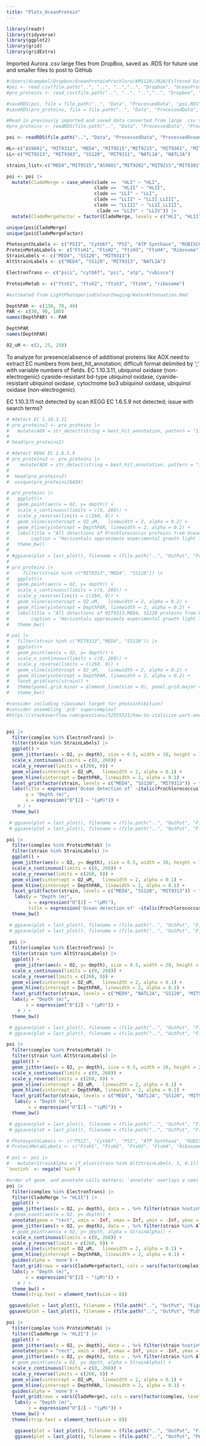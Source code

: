 ```yaml
---
title: "Plots_OceanProtein"
---
```

```r
library(readr)
library(tidyverse)
library(ggplot2)
library(grid)
library(gridExtra)
```

Imported Aurora .csv large files from DropBox, saved as .RDS for future use and smaller files to post to GitHub
```r
#/Users/dcampbel/Dropbox/OceanProteinProchloro/KM1128/2020/Filtered Datasets
#poi <- read_csv(file.path("..", "..", "..","..", "Dropbox", "OceanProteinProchloro", "KM1128", "2020", "Filtered_Datasets", "poi.csv"))
#pro_proteins <- read_csv(file.path("..", "..", "..","..", "Dropbox", "OceanProteinProchloro", "KM1128", "2020", "Filtered_Datasets", "pro_proteins.csv"))

#saveRDS(poi, file = file.path("..", "Data", "ProcessedData", "poi.RDS"))
#saveRDS(pro_proteins, file = file.path("..", "Data", "ProcessedData", "pro_proteins.RDS"))

#Read in previously imported and saved data converted from large .csv to smaller .RDS
#pro_proteins <- readRDS(file.path("..", "Data", "ProcessedData", "ProcessedOceanProtein", "pro_proteins.RDS"))

poi <- readRDS(file.path("..", "Data", "ProcessedData", "ProcessedOceanProtein", "poi.RDS"))

```

```r
HL<-c("AS9601", "MIT9312", "MED4", "MIT9515","MIT9215", "MIT9301", "MIT9202")
LL<-c("MIT9313", "MIT9303", "SS120", "MIT9211", "NATL1A", "NATL2A")

strains_list<-c("MED4","MIT9515","AS9601","MIT9202","MIT9215","MIT9301","MIT9312","NATL1A","NATL2A", "MIT9211","SS120","MIT9303","MIT9313")
```


```r
poi <- poi |>
  mutate(CladeMerge = case_when(clade ==  "HLI" ~ "HLI",
                                clade ==  "HLII" ~ "HLII",
                                clade == "LLI" ~ "LLI",
                                clade == "LLII" ~ "LLII_LLIII",
                                clade == "LLIII" ~ "LLII_LLIII",
                                 clade == "LLIV" ~ "LLIV")) |>
  mutate(CladeMergeFactor = factor(CladeMerge, levels = c("HLI", "HLII", "LLI", "LLII_LLIII", "LLIV")))

unique(poi$CladeMerge)
unique(poi$CladeMergeFactor)
```


```r
PhotosynthLabels <- c("PSII", "Cytb6f", "PSI", "ATP Synthase", "RUBISCO")
ProteinMetabLabels <- c("FtsH1", "FtsH2", "FtsH3", "FtsH4", "Ribosome")
StrainLabels <- c("MED4", "SS120", "MIT9313")
AltStrainLabels <- c("MED4", "SS120", "MIT9313", "NATL2A")

ElectronTrans <- c("psii", "cytb6f", "psi", "atp", "rubisco")

ProteinMetab <- c("ftsh1", "ftsh2", "ftsh3", "ftsh4", "ribosome")

```


```r
#estimated from LightPhotoperiodColourImaging/WaterAttenuation.Rmd

DepthPAR <- c(130, 70, 40)
PAR <- c(30, 90, 180)
names(DepthPAR) <- PAR

DepthPAR
names(DepthPAR)

O2_uM <- c(2, 25, 250)

```


To analyze for presence/absence of additional proteins like AOX need to extract EC numbers from best_hit_annotation; difficult format delimited by ';' with variable numbers of fields.
EC 1.10.3.11, ubiquinol oxidase (non-electrogenic) 	cyanide-resistant bd-type ubiquinol oxidase, cyanide-resistant ubiquinol oxidase, cytochrome bo3 ubiquinol oxidase, ubiquinol oxidase (non-electrogenic)

EC 1.10.3.11 not detected by scan
KEGG EC 1.6.5.9  not detected; issue with search terms?
```r
# #detect EC 1.10.3.11
# pro_proteins2 <- pro_proteins |>
#   mutate(AOX = str_detect(string = best_hit_annotation, pattern = "1.10.3.11"))
# 
# head(pro_proteins2)

# #detect KEGG EC 1.6.5.9  
# pro_proteins2 <- pro_proteins |>
#    mutate(AOX = str_detect(string = best_hit_annotation, pattern = "1.6.5.9"))
#  
#  head(pro_proteins2)
#  unique(pro_proteins2$AOX)
```

```r

# pro_proteins |>
#   ggplot()+
#   geom_point(aes(x = O2, y= depth)) +
#   scale_x_continuous(limits = c(0, 260)) +
#   scale_y_reverse(limits = c(260, 0)) +
#   geom_vline(xintercept = O2_uM,   linewidth = 2, alpha = 0.2) +
#   geom_hline(yintercept = DepthPAR, linewidth = 2, alpha = 0.2) +
#   labs(title = "All detections of Prochlorococcus proteins from OceanProteinPlots.Rmd, from pro_proteins",
#        caption = "Horizontals approximate experimental growth light levels; Verticals indicate experimental growth oxygen levels") +
#   theme_bw()
# 
# #ggsave(plot = last_plot(), filename = (file.path("..", "OutPut", "ProchloroAllProteinsDepthO2.png")))
# 
# pro_proteins |>
#     filter(strain %in% c("MIT9313","MED4", "SS120")) |>
#   ggplot()+
#   geom_point(aes(x = O2, y= depth)) +
#   scale_x_continuous(limits = c(0, 260)) +
#   scale_y_reverse(limits = c(260, 0)) +
#   geom_vline(xintercept = O2_uM,   linewidth = 2, alpha = 0.2) +
#   geom_hline(yintercept = DepthPAR, linewidth = 2, alpha = 0.2) +
#   labs(title = "All detections of MIT9313,MED4, SS120 proteins from OceanProteinPlots.Rmd, from pro_proteins",
#        caption = "Horizontals approximate experimental growth light levels; Verticals indicate experimental growth oxygen levels") +
#   theme_bw()

# poi |>
#   filter(strain %in% c("MIT9313","MED4", "SS120")) |>
#   ggplot()+
#   geom_point(aes(x = O2, y= depth)) +
#   scale_x_continuous(limits = c(0, 260)) +
#   scale_y_reverse(limits = c(260, 0)) +
#   geom_vline(xintercept = O2_uM,   linewidth = 2, alpha = 0.2) +
#   geom_hline(yintercept = DepthPAR, linewidth = 2, alpha = 0.2) +
#   facet_grid(vars(strain)) +
#   theme(panel.grid.minor = element_line(size = 0), panel.grid.major = element_line(size = 2)) +
#   theme_bw()

```


```r

#consider including ribosomal target for photoinhibition?
#consider assembling 'pcb' supercomplex?
#https://stackoverflow.com/questions/32555531/how-to-italicize-part-one-or-two-words-of-an-axis-title


poi |>
  filter(complex %in% ElectronTrans) |>
  filter(strain %in% StrainLabels) |>
  ggplot() +
  geom_jitter(aes(x = O2, y= depth), size = 0.5, width = 10, height = 10) +
  scale_x_continuous(limits = c(0, 260)) +
  scale_y_reverse(limits = c(260, 0)) +
  geom_vline(xintercept = O2_uM,   linewidth = 2, alpha = 0.1) +
  geom_hline(yintercept = DepthPAR, linewidth = 2, alpha = 0.1) +
  facet_grid(factor(strain, levels = c("MED4", "SS120", "MIT9313")) ~ factor(complex, levels = c("psii", "cytb6f", "psi","atp",  "rubisco"), labels = PhotosynthLabels)) +
  labs(title = expression('Ocean detection of' ~italic(Prochlorococcus)~ 'photosynthesis complexes'),
       y = "Depth (m)",
       x = expression("O"[2] ~ "(µM)")) +
    # ) +
  theme_bw()

 # ggsave(plot = last_plot(), filename = (file.path("..", "OutPut", "Figures", "ProchloroPhotosynthDepthO2.png")))
 # ggsave(plot = last_plot(), filename = (file.path("..", "OutPut", "Figures", "ProchloroPhotosynthDepthO2.tiff")))

poi |>
  filter(complex %in% ProteinMetab) |>
  filter(strain %in% StrainLabels) |>
  ggplot() +
  geom_jitter(aes(x = O2, y= depth), size = 0.5, width = 10, height = 10) +
  scale_x_continuous(limits = c(0, 260)) +
  scale_y_reverse(limits = c(260, 0)) +
  geom_vline(xintercept = O2_uM,   linewidth = 2, alpha = 0.1) +
  geom_hline(yintercept = DepthPAR, linewidth = 2, alpha = 0.1) +
  facet_grid(factor(strain, levels = c("MED4", "SS120", "MIT9313")) ~ factor(complex, levels = c("ftsh1", "ftsh2", "ftsh3", "ftsh4", "ribosome"), labels = ProteinMetabLabels)) +
   labs(y = "Depth (m)",
        x = expression("O"[2] ~ "(µM)"),
        title = expression('Ocean detection of' ~italic(Prochlorococcus)~ 'protein metabolism complexes')) +
  theme_bw()

 # ggsave(plot = last_plot(), filename = (file.path("..", "OutPut", "Figures", "ProchloroProteinMetabDepthO2.png")))
 # ggsave(plot = last_plot(), filename = (file.path("..", "OutPut", "Figures", "ProchloroProteinMetabDepthO2.tiff")))
 
 poi |>
  filter(complex %in% ElectronTrans) |>
  filter(strain %in% AltStrainLabels) |>
  ggplot() +
   geom_jitter(aes(x = O2, y= depth), size = 0.5, width = 20, height = 20) +
  scale_x_continuous(limits = c(0, 260)) +
  scale_y_reverse(limits = c(260, 0)) +
  geom_vline(xintercept = O2_uM,   linewidth = 2, alpha = 0.1) +
  geom_hline(yintercept = DepthPAR, linewidth = 2, alpha = 0.1) +
  facet_grid(factor(strain, levels = c("MED4", "NATL2A", "SS120", "MIT9313")) ~ factor(complex, levels = c("psii", "cytb6f", "psi",  "atp", "rubisco"), labels = PhotosynthLabels)) +
  labs(y = "Depth (m)",
       x = expression("O"[2] ~ "(µM)")) +
    # ) +
  theme_bw()

 # ggsave(plot = last_plot(), filename = (file.path("..", "OutPut", "Figures", "NATLProchloroPhotosynthDepthO2.png")))
 # ggsave(plot = last_plot(), filename = (file.path("..", "OutPut", "Figures", "NATLProchloroPhotosynthDepthO2.tiff")))

poi |>
  filter(complex %in% ProteinMetab) |>
  filter(strain %in% AltStrainLabels) |>
  ggplot() +
  geom_jitter(aes(x = O2, y= depth), size = 0.5, width = 20, height = 20) +
  scale_x_continuous(limits = c(0, 260)) +
  scale_y_reverse(limits = c(260, 0)) +
  geom_vline(xintercept = O2_uM,   linewidth = 2, alpha = 0.1) +
  geom_hline(yintercept = DepthPAR, linewidth = 2, alpha = 0.1) +
  facet_grid(factor(strain, levels = c("MED4", "NATL2A", "SS120", "MIT9313")) ~ factor(complex, levels = c("ftsh1", "ftsh2", "ftsh3", "ftsh4", "ribosome"), labels = ProteinMetabLabels)) +
   labs(y = "Depth (m)",
        x = expression("O"[2] ~ "(µM)")) +
  theme_bw()

 # ggsave(plot = last_plot(), filename = (file.path("..", "OutPut", "Figures", "NATLProchloroProteinMetabDepthO2.png")))
 # ggsave(plot = last_plot(), filename = (file.path("..", "OutPut", "Figures", "NATLProchloroProteinMetabDepthO2.tiff")))

```


```r
# PhotosynthLabels <- c("PSII", "Cytb6f", "PSI", "ATP Synthase", "RUBISCO")
# ProteinMetabLabels <- c("FtsH1", "FtsH2", "FtsH3", "FtsH4", "Ribosome")

# poi <- poi |>
#   mutate(StrainAlpha = if_else(strain %in% AltStrainLabels, 1, 0.1))
`%notin%` <- negate(`%in%`)

#order of geom_ and annotate calls matters; 'annotate' overlays a semi transparent box over the first layer of geom_
poi |>
  filter(complex %in% ElectronTrans) |>
  filter(CladeMerge != "HLII") |>
  ggplot() +
  geom_jitter(aes(x = O2, y= depth), data = . %>% filter(strain %notin% AltStrainLabels), size = 0.1, width = 20, height = 20) + #grey points not in AltStrainLabels
 # geom_count(aes(x = O2, y= depth)) +
  annotate(geom = "rect", xmin = -Inf, xmax = Inf, ymin = -Inf, ymax = Inf, alpha = 0.75, fill = "white") +
  geom_jitter(aes(x = O2, y= depth), data = . %>% filter(strain %in% AltStrainLabels), size = 0.1, width = 20, height = 20) + #black points in AltStrainLabels
  # geom_point(aes(x = O2, y= depth, alpha = StrainAlpha)) +
  scale_x_continuous(limits = c(0, 260)) +
  scale_y_reverse(limits = c(260, 0)) +
  geom_vline(xintercept = O2_uM,   linewidth = 2, alpha = 0.1) +
  geom_hline(yintercept = DepthPAR, linewidth = 2, alpha = 0.1) +
  guides(alpha = 'none') +
  facet_grid(rows = vars(CladeMergeFactor), cols = vars(factor(complex, levels = c("psii", "cytb6f", "psi", "atp", "rubisco"), labels = PhotosynthLabels))) +
  labs(y = "Depth (m)",
       x = expression("O"[2] ~ "(µM)")) +
    # ) +
  theme_bw() +
  theme(strip.text = element_text(size = 8))

 ggsave(plot = last_plot(), filename = (file.path("..", "OutPut", "Figures", "CladeProchloroPhotosynthDepthO2.png")))
 ggsave(plot = last_plot(), filename = (file.path("..", "OutPut", "PLOSRound2", "Fig2.tiff")))

poi |>
  filter(complex %in% ProteinMetab) |>
  filter(CladeMerge != "HLII") |>
  ggplot() +
  geom_jitter(aes(x = O2, y= depth), data = . %>% filter(strain %notin% AltStrainLabels), size = 0.1, width = 20, height = 20) +
  annotate(geom = "rect", xmin = -Inf, xmax = Inf, ymin = -Inf, ymax = Inf, alpha = 0.75, fill = "white") +
  geom_jitter(aes(x = O2, y= depth), data = . %>% filter(strain %in% AltStrainLabels), size = 0.1, width = 20, height = 20) +
  # geom_point(aes(x = O2, y= depth, alpha = StrainAlpha)) +
  scale_x_continuous(limits = c(0, 260)) +
  scale_y_reverse(limits = c(260, 0)) +
  geom_vline(xintercept = O2_uM,   linewidth = 2, alpha = 0.1) +
  geom_hline(yintercept = DepthPAR, linewidth = 2, alpha = 0.1) +
  guides(alpha = 'none') +
  facet_grid(rows = vars(CladeMerge), cols = vars(factor(complex, levels = c("ftsh1", "ftsh2", "ftsh3", "ftsh4", "ribosome"), labels = ProteinMetabLabels))) +
   labs(y = "Depth (m)",
        x = expression("O"[2] ~ "(µM)")) +
  theme_bw() +
  theme(strip.text = element_text(size = 8))

   ggsave(plot = last_plot(), filename = (file.path("..", "OutPut", "Figures", "CladeProchloroProteinMetabDepthO2.png")))
   ggsave(plot = last_plot(), filename = (file.path("..", "OutPut", "PLOSRound2", "Fig10.tiff")))

```

